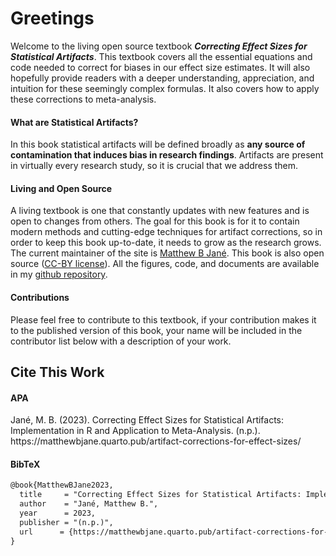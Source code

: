 # Greetings

Welcome to the living open source textbook ***Correcting Effect Sizes for Statistical Artifacts***. This textbook covers all the essential equations and code needed to correct for biases in our effect size estimates. It will also hopefully provide readers with a deeper understanding, appreciation, and intuition for these seemingly complex formulas. It also covers how to apply these corrections to meta-analysis.

#### What are Statistical Artifacts? {.unnumbered}

In this book statistical artifacts will be defined broadly as **any source of contamination that induces bias in research findings**. Artifacts are present in virtually every research study, so it is crucial that we address them.

#### Living and Open Source {.unnumbered}

A living textbook is one that constantly updates with new features and is open to changes from others. The goal for this book is for it to contain modern methods and cutting-edge techniques for artifact corrections, so in order to keep this book up-to-date, it needs to grow as the research grows. The current maintainer of the site is [Matthew B Jané](https://matthewbjane.com). This book is also open source ([CC-BY license](LICENSE)). All the figures, code, and documents are available in my [github repository](https://github.com/MatthewBJane/artifact-corrections-for-effect-sizes/tree/gh-pages).

#### Contributions {.unnumbered}

Please feel free to contribute to this textbook, if your contribution makes it to the published version of this book, your name will be included in the contributor list below with a description of your work.

## Cite This Work {.unnumbered}

#### APA {.unnumbered}

Jané, M. B. (2023). Correcting Effect Sizes for Statistical Artifacts: Implementation in R and Application to Meta-Analysis. (n.p.). https://matthewbjane.quarto.pub/artifact-corrections-for-effect-sizes/

#### BibTeX {.unnumbered}

``` default
@book{MatthewBJane2023,
  title     = "Correcting Effect Sizes for Statistical Artifacts: Implementation in R and Application to Meta-Analysis",
  author    = "Jané, Matthew B.",
  year      = 2023,
  publisher = "(n.p.)",
  url      = {https://matthewbjane.quarto.pub/artifact-corrections-for-effect-sizes/}
}
```
